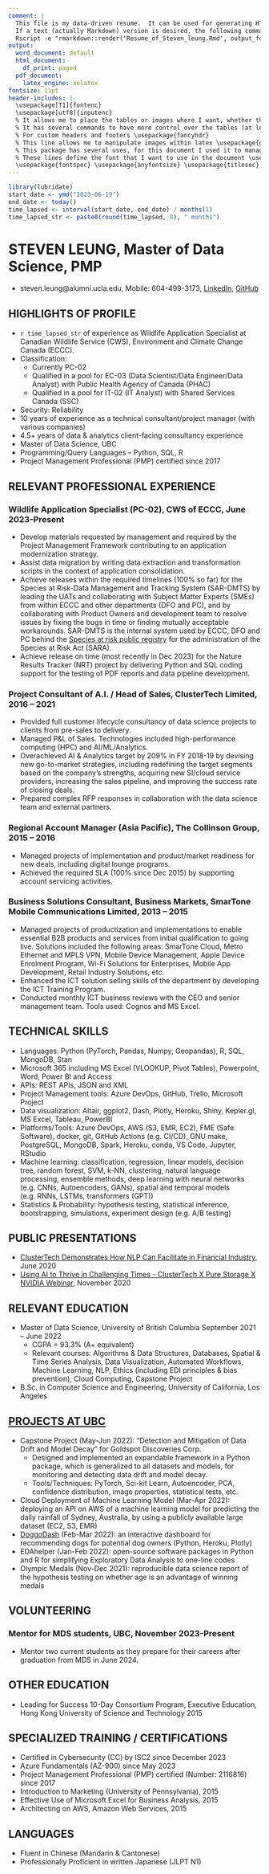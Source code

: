 ```yaml
---
comment: |
  This file is my data-driven resume.  It can be used for generating HTML, PDF and Word versions of the resume.
  If a text (actually Markdown) version is desired, the following command can be used:
  Rscript -e "rmarkdown::render('Resume_of_Steven_leung.Rmd', output_format='md_document')"
output:
  word_document: default
  html_document:
    df_print: paged
  pdf_document:
    latex_engine: xelatex
fontsize: 11pt
header-includes: |-
  \usepackage[T1]{fontenc} 
  \usepackage[utf8]{inputenc}
  % It allows me to place the tables or images where I want, whether there is space or not \usepackage{float}
  % It has several commands to have more control over the tables (at least I use it for this) \usepackage{array}
  % For custom headers and footers \usepackage{fancyhdr}
  % This line allows me to manipulate images within latex \usepackage{graphicx}
  % This package has several uses, for this document I used it to manage hyperlinks and introduce metadata to the document \usepackage{hyperref}
  % These lines define the font that I want to use in the document \usepackage{helvet} \renewcommand{\familydefault}{\sfdefault}
  \usepackage{fontspec} \usepackage{anyfontsize} \usepackage{titlesec} \newfontfamily\headingfont{Arial} \titleformat{\section}{\headingfont\Large\bfseries}{\thesection}{1em}{} \usepackage{relsize}
---
```

\fontspec{Arial}
```r
library(lubridate)
start_date <- ymd("2023-06-19")
end_date <- today()
time_lapsed <- interval(start_date, end_date) / months(1)
time_lapsed_str <- paste0(round(time_lapsed, 0), " months")
```
# STEVEN LEUNG, Master of Data Science, PMP
- steven.leung@alumni.ucla.edu, Mobile: 604-499-3173, [LinkedIn](https://www.linkedin.com/in/stevenleung08), [GitHub](stevenleung2018.github.io)

\relsize{-2}
## HIGHLIGHTS OF PROFILE
- `r time_lapsed_str` of experience as Wildlife Application Specialist at Canadian Wildlife Service (CWS), Environment and Climate Change Canada (ECCC).
- Classification:
  - Currently PC-02
  - Qualified in a pool for EC-03 (Data Scientist/Data Engineer/Data Analyst) with Public Health Agency of Canada (PHAC)
  - Qualified in a pool for IT-02 (IT Analyst) with Shared Services Canada (SSC)
- Security: Reliability
- 10 years of experience as a technical consultant/project manager (with various companies)
- 4.5+ years of data & analytics client-facing consultancy experience
- Master of Data Science, UBC
- Programming/Query Languages – Python, SQL, R
- Project Management Professional (PMP) certified since 2017

## RELEVANT PROFESSIONAL EXPERIENCE
### Wildlife Application Specialist (PC-02), CWS of ECCC, June 2023-Present
- Develop materials requested by management and required by the Project Management Framework contributing to an application modernization strategy.
- Assist data migration by writing data extraction and transformation scripts in the context of application consolidation.
- Achieve releases within the required timelines (100% so far) for the Species at Risk-Data Management and Tracking System (SAR-DMTS) by leading the UATs and collaborating with Subject Matter Experts (SMEs) from within ECCC and other departments (DFO and PC), and by collaborating with Product Owners and development team to resolve issues by fixing the bugs in time or finding mutually acceptable workarounds.  SAR-DMTS is the internal system used by ECCC, DFO and PC behind the [Species at risk public registry](https://www.canada.ca/en/environment-climate-change/services/species-risk-public-registry.html) for the administration of the Species at Risk Act (SARA).
- Achieve release on time (most recently in Dec 2023) for the Nature Results Tracker (NRT) project by delivering Python and SQL coding support for the testing of PDF reports and data pipeline development. 
 
### Project Consultant of A.I. / Head of Sales, ClusterTech Limited, 2016 – 2021
- Provided full customer lifecycle consultancy of data science projects to clients from pre-sales to delivery.  
- Managed P&L of Sales.  Technologies included high-performance computing (HPC) and AI/ML/Analytics.
- Overachieved AI & Analytics target by 209% in FY 2018-19 by devising new go-to-market strategies, including redefining the target segments based on the company’s strengths, acquiring new SI/cloud service providers, increasing the sales pipeline, and improving the success rate of closing deals.
- Prepared complex RFP responses in collaboration with the data science team and external partners. 

### Regional Account Manager (Asia Pacific), The Collinson Group, 2015 – 2016
- Managed projects of implementation and product/market readiness for new deals, including digital lounge programs.
- Achieved the required SLA (100% since Dec 2015) by supporting account servicing activities.

### Business Solutions Consultant, Business Markets, SmarTone Mobile Communications Limited,	2013 – 2015
- Managed projects of productization and implementations to enable essential B2B products and services from initial qualification to going live. Solutions included the following areas: SmarTone Cloud, Metro Ethernet and MPLS VPN, Mobile Device Management, Apple Device Enrolment Program, Wi-Fi Solutions for Enterprises, Mobile App Development, Retail Industry Solutions, etc.
- Enhanced the ICT solution selling skills of the department by developing the ICT Training Program.
- Conducted monthly ICT business reviews with the CEO and senior management team. Tools used: Cognos and MS Excel.

## TECHNICAL SKILLS
- Languages: Python (PyTorch, Pandas, Numpy, Geopandas), R, SQL, MongoDB, Stan
- Microsoft 365 including MS Excel (VLOOKUP, Pivot Tables), Powerpoint, Word, Power BI and Access
- APIs: REST APIs, JSON and XML
- Project Management tools: Azure DevOps, GitHub, Trello, Microsoft Project
- Data visualization: Altair, ggplot2, Dash, Plotly, Heroku, Shiny, Kepler.gl, MS Excel, Tableau, PowerBI
- Platforms/Tools: Azure DevOps, AWS (S3, EMR, EC2), FME (Safe Software), docker, git, GitHub Actions (e.g. CI/CD), GNU make, PostgreSQL, MongoDB, Spark, Heroku, conda, VS Code, Jupyter, RStudio
- Machine learning: classification, regression, linear models, decision tree, random forest, SVM, k-NN, clustering, natural language processing, ensemble methods, deep learning with neural networks (e.g. CNNs, Autoencoders, GANs), spatial and temporal models (e.g. RNNs, LSTMs, transformers (GPT))
- Statistics & Probability: hypothesis testing, statistical inference, bootstrapping, simulations, experiment design (e.g. A/B testing)

## PUBLIC PRESENTATIONS
- [ClusterTech Demonstrates How NLP Can Facilitate in Financial Industry](https://www.youtube.com/watch?v=o7gcxLfbv0Y),	June 2020
- [Using AI to Thrive in Challenging Times - ClusterTech X Pure Storage X NVIDIA Webinar](https://www.youtube.com/watch?v=HnlXPvLIXR0),	November 2020

## RELEVANT EDUCATION
- Master of Data Science, University of British Columbia	September 2021 – June 2022
  - CGPA = 93.3% (A+ equivalent)
  - Relevant courses: Algorithms & Data Structures, Databases, Spatial & Time Series Analysis, Data Visualization, Automated Workflows, Machine Learning, NLP, Ethics (including EDI principles & bias prevention), Cloud Computing, Capstone Project
- B.Sc. in Computer Science and Engineering, University of California, Los Angeles

## [PROJECTS AT UBC](stevenleung2018.github.io)
- Capstone Project (May-Jun 2022): “Detection and Mitigation of Data Drift and Model Decay” for Goldspot Discoveries Corp.
  - Designed and implemented an expandable framework in a Python package, which is generalized to all datasets and models, for monitoring and detecting data drift and model decay.
  - Tools/Techniques: PyTorch, Sci-kit Learn, Autoencoder, PCA, confidence distribution, image properties, statistical tests, etc.
- Cloud Deployment of Machine Learning Model (Mar-Apr 2022): deploying an API on AWS of a machine learning model for predicting the daily rainfall of Sydney, Australia, by using a publicly available large dataset (EC2, S3, EMR)
- [DoggoDash](https://doggodash.onrender.com) (Feb-Mar 2022): an interactive dashboard for recommending dogs for potential dog owners (Python, Heroku, Plotly)
- EDAhelper (Jan-Feb 2022): open-source software packages in Python and R for simplifying Exploratory Data Analysis to one-line codes
- Olympic Medals (Nov-Dec 2021): reproducible data science report of the hypothesis testing on whether age is an advantage of winning medals

## VOLUNTEERING
### Mentor for MDS students, UBC, November 2023-Present
- Mentor two current students as they prepare for their careers after graduation from MDS in June 2024.

## OTHER EDUCATION
- Leading for Success 10-Day Consortium Program, Executive Education, Hong Kong University of Science and Technology	2015

## SPECIALIZED TRAINING / CERTIFICATIONS
- Certified in Cybersecurity (CC) by ISC2 since December 2023
- Azure Fundamentals (AZ-900) since May 2023 
- Project Management Professional (PMP) certified (Number: 2116816)	since 2017
- Introduction to Marketing (University of Pennsylvania), 2015
- Effective Use of Microsoft Excel for Business Analysis, 2015
- Architecting on AWS, Amazon Web Services, 2015

## LANGUAGES
- Fluent in Chinese (Mandarin & Cantonese)
- Professionally Proficient in written Japanese (JLPT N1)

